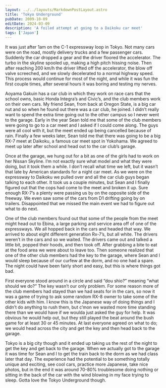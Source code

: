```yaml
---
layout: ../../layouts/MarkdownPostLayout.astro
title: 'Tokyo Underground'
pubDate: 2009-10-09
editDate: 2024-03-09
description: 'A foiled attempt at going to a Daikoku car meet'
tags: ['Japan']
---
```


It was just after 1am on the C-1 expressway loop in Tokyo. Not many cars were on the road, mostly delivery trucks and a few passenger cars. Suddenly the car dropped a gear and the driver floored the accelerator. The turbo in the skyline spooled up, making a high pitch hissing noise. Then after reaching 200 km/h the driver lifted off the accelerator, the blow off valve screeched, and we slowly decelerated to a normal highway speed. This process would continue for most of the night, and while it was fun the first couple times, after several hours it was boring and testing my nerves.

Aoyama Gakuin has a car club in which they work on race cars that the school owns, basic Honda Integra’s and Civic’s, and the club members work on their own cars. My friend Sean, from back at Oregon State, is a big car nut and so when he found out there was a car club, he joined. I didn’t really want to spend the extra time going out to the other campus so I never went to the garage. Early in the year Sean told me that some of the club members were going to go to a car meet and I asked if I could come along. The guys were all cool with it, but the meet ended up being cancelled because of rain. Finally a few weeks later, Sean told me that there was going to be a big RX-7 meet at Daikoku, a famous car meet spot in Yokohama. We agreed to meet up later after school and head out to the car club’s garage.

Once at the garage, we hung out for a bit as one of the girls had to work on her Nissan Skyline. I’m not exactly sure what model and what they were doing, but it took them a while. I don’t recall what time we left, but it wasn’t that late by American standards for a night car meet. As we were on the expressway to Daikoku we pulled over and all the car club guys began talking to each other. It took us a couple minutes, but Sean and I finally figured out that the cops had come to the meet and broken it up. Sure enough RX-7’s a plenty were passing us by on the opposite side of the freeway. We even saw some of the cars from D1 drifting going by on trailers. Disappointed that we missed the main event we had to figure out what to do next.

One of the club members found out that some of the people from the meet might head out to Ebina, a large parking and service area off of one of the expressways. We all hopped back in the cars and headed that way. We arrived to about eight different generation Rx-7’s, but all white. The drivers weren’t in the cars and so we waited. The drivers came out and talked a little bit, popped their hoods, and then took off. After grabbing a bite to eat at the food area we were about to leave too. Then someone realized that one of the other club members had the key to the garage, where Sean and I would sleep because of our curfew at the dorm, and no one had a spare. The night could have been fairly short and easy, but this is where things got bad.

First everyone stood around in a circle and said “dou shio?” meaning “what should we do?” The key wasn’t our only problem. For some reason more of the club members had stayed than we had seats for in the cars, so now it was a game of trying to ask some random RX-8 owner to take some of the other kids with him. I know this is the Japanese way of doing things and I didn’t do anything to rush them, but c’mon we wasted more time standing there than we would have if we woulda just asked the guy for help. It was obvious he would help out, but they still played the beat around the bush game for at least 30 or 45 minutes. At last everyone agreed on what to do; we would head across the city and get the key and then head back to the garage.

Tokyo is a big city though and it ended up taking us the rest of the night to get the key and get back to the garage. When we actually got to the garage it was time for Sean and I to get the train back to the dorm as we had class later that day.
The experience had the potential to be something totally unique and exciting, see cool cars, practice more Japanese, take nice photos, but in the end it was around 70-80% troublesome doing nothing or sitting in the back of the car with the wind blowing in my face trying to sleep. Gotta love the Tokyo Underground though.
